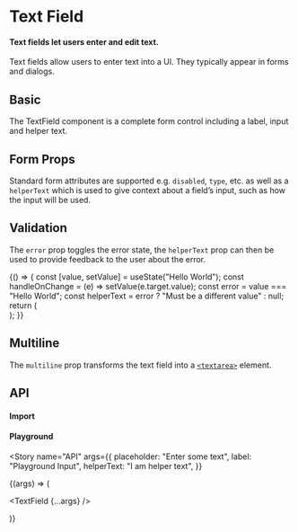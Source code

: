 

<Meta title={config.title} component={config.Component} anchor />

<style>{`
  .root {
    display: flex;
    flex-wrap: wrap;
    flex-direction: row;
  }
  .root-centered {
    align-items: center;
  }
  .root > * {
    width: 25ch;
    margin-left: 7px;
    margin-right: 7px;
  }
`}</style>

# Text Field

#### Text fields let users enter and edit text.

Text fields allow users to enter text into a UI. They typically appear in forms and dialogs.

## Basic

The TextField component is a complete form control including a label, input and helper text.

<Story name="Basic">
  <form className="root root-centered">
    <TextField placeholder="Basic" />
  </form>
</Story>

<StoryAnchor name="Form Props" path={config.path} />

## Form Props

Standard form attributes are supported e.g. `disabled`, `type`, etc. as well as a `helperText` which is used to give context about a field’s input, such as how the input will be used.

<Story name="Form Props">
  <form className="root root-centered">
    <TextField placeholder="Basic" />
    <TextField placeholder="Disabled" label="Disabled" disabled />
    <TextField label="Number" placeholder="22" type="number" />
    <TextField
      label="Read Only"
      defaultValue="Hello World"
      readOnly
      helperText="I'm read only"
    />
    <TextField
      label="Default Value"
      defaultValue="Hello World"
      placeholder="Hi!"
    />
  </form>
</Story>

<StoryAnchor name="Validation" path={config.path} />

## Validation

The `error` prop toggles the error state, the `helperText` prop can then be used to provide feedback to the user about the error.

<Story name="Validation">
  {() => {
    const [value, setValue] = useState("Hello World");
    const handleOnChange = (e) => setValue(e.target.value);
    const error = value === "Hello World";
    const helperText = error ? "Must be a different value" : null;
    return (
      <form className="root root-centered">
        <TextField onChange={handleOnChange} value={value} error={error} />
        <TextField
          onChange={handleOnChange}
          value={value}
          helperText={helperText}
          error={error}
        />
      </form>
    );
  }}
</Story>

<StoryAnchor name="Multiline" path={config.path} />

## Multiline

The `multiline` prop transforms the text field into a [`<textarea>`](https://developer.mozilla.org/en-US/docs/Web/HTML/Element/textarea) element.

<Story name="Multiline">
  <form className="root">
    <TextField placeholder="Basic Multiline" multiline />
    <TextField
      multiline
      label="Multiline"
      defaultValue="Hello World"
      rows={4}
    />
  </form>
</Story>

<StoryAnchor name="API" path={config.path} />

## API

#### Import

<ImportSnippet componentName={config.componentName} />

#### Playground

<Story
  name="API"
  args={{
    placeholder: "Enter some text",
    label: "Playground Input",
    helperText: "I am helper text",
  }}
>
  {(args) => (
    <form className="root root-centered">
      <TextField {...args} />
    </form>
  )}
</Story>

<ArgsTable of={config.Component} story="API" />

